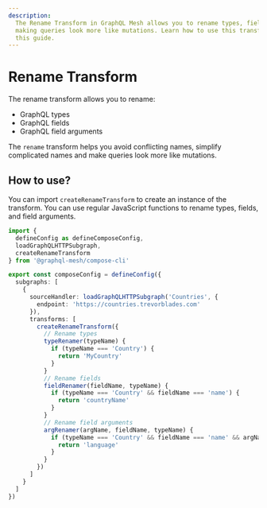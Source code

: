 ```yaml
---
description:
  The Rename Transform in GraphQL Mesh allows you to rename types, fields, and field arguments,
  making queries look more like mutations. Learn how to use this transform and its RegEx feature in
  this guide.
---
```


# Rename Transform

The rename transform allows you to rename:

- GraphQL types
- GraphQL fields
- GraphQL field arguments

The `rename` transform helps you avoid conflicting names, simplify complicated names and make
queries look more like mutations.

## How to use?

You can import `createRenameTransform` to create an instance of the transform. You can use regular
JavaScript functions to rename types, fields, and field arguments.

```ts filename="mesh.config.ts" {13-17}
import {
  defineConfig as defineComposeConfig,
  loadGraphQLHTTPSubgraph,
  createRenameTransform
} from '@graphql-mesh/compose-cli'

export const composeConfig = defineConfig({
  subgraphs: [
    {
      sourceHandler: loadGraphQLHTTPSubgraph('Countries', {
        endpoint: 'https://countries.trevorblades.com'
      }),
      transforms: [
        createRenameTransform({
          // Rename types
          typeRenamer(typeName) {
            if (typeName === 'Country') {
              return 'MyCountry'
            }
          }
          // Rename fields
          fieldRenamer(fieldName, typeName) {
            if (typeName === 'Country' && fieldName === 'name') {
              return 'countryName'
            }
          }
          // Rename field arguments
          argRenamer(argName, fieldName, typeName) {
            if (typeName === 'Country' && fieldName === 'name' && argName === 'lang') {
              return 'language'
            }
          }
        })
      ]
    }
  ]
})
```
